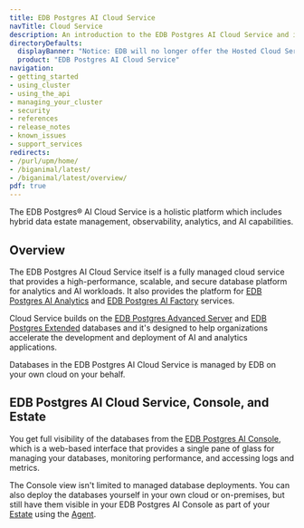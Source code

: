 ```yaml
---
title: EDB Postgres AI Cloud Service
navTitle: Cloud Service
description: An introduction to the EDB Postgres AI Cloud Service and its features.
directoryDefaults:
  displayBanner: "Notice: EDB will no longer offer the Hosted Cloud Service option for new customers. However, support will remain available for existing customers of the EDB Hosted plan. The associated documentation topics will soon be removed, and updates regarding the removal process will be shared as they become available. The 'Your Cloud Account' option will continue to be available."
  product: "EDB Postgres AI Cloud Service"
navigation:
- getting_started
- using_cluster
- using_the_api
- managing_your_cluster
- security
- references
- release_notes
- known_issues
- support_services
redirects:
- /purl/upm/home/
- /biganimal/latest/
- /biganimal/latest/overview/
pdf: true
---
```


The EDB Postgres® AI Cloud Service is a holistic platform which includes hybrid data estate management, observability, analytics, and AI capabilities.

## Overview

The EDB Postgres AI Cloud Service itself is a fully managed cloud service that provides a high-performance, scalable, and secure database platform for analytics and AI workloads. It also provides the platform for [EDB Postgres AI Analytics](/edb-postgres-ai/latest/analytics/) and [EDB Postgres AI Factory](/edb-postgres-ai/latest/ai-factory/) services.

Cloud Service builds on the [EDB Postgres Advanced Server](/epas/latest) and [EDB Postgres Extended](/pge/latest) databases and it's designed to help organizations accelerate the development and deployment of AI and analytics applications.

Databases in the EDB Postgres AI Cloud Service is managed by EDB on your own cloud on your behalf.

## EDB Postgres AI Cloud Service, Console, and Estate

You get full visibility of the databases from the [EDB Postgres AI Console](console/), which is a web-based interface that provides a single pane of glass for managing your databases, monitoring performance, and accessing logs and metrics.

The Console view isn't limited to managed database deployments. You can also deploy the databases yourself in your own cloud or on-premises, but still have them visible in your EDB Postgres AI Console as part of your [Estate](console/estate/) using the [Agent](/tools/agent/).
